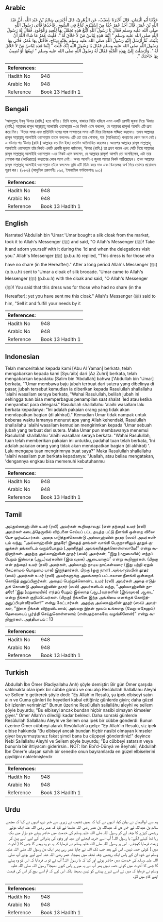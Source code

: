 ## Arabic


<div dir="rtl" lang="ar" style={{fontSize:'larger',backgroundColor:'#f8f9fa',padding:20}}>
حَدَّثَنَا أَبُو الْيَمَانِ، قَالَ أَخْبَرَنَا شُعَيْبٌ، عَنِ الزُّهْرِيِّ، قَالَ أَخْبَرَنِي سَالِمُ بْنُ عَبْدِ اللَّهِ، أَنَّ عَبْدَ اللَّهِ بْنَ عُمَرَ، قَالَ أَخَذَ عُمَرُ جُبَّةً مِنْ إِسْتَبْرَقٍ تُبَاعُ فِي السُّوقِ، فَأَخَذَهَا فَأَتَى رَسُولَ اللَّهِ صلى الله عليه وسلم فَقَالَ يَا رَسُولَ اللَّهِ ابْتَعْ هَذِهِ تَجَمَّلْ بِهَا لِلْعِيدِ وَالْوُفُودِ‏.‏ فَقَالَ لَهُ رَسُولُ اللَّهِ صلى الله عليه وسلم ‏"‏ إِنَّمَا هَذِهِ لِبَاسُ مَنْ لاَ خَلاَقَ لَهُ ‏"‏‏.‏ فَلَبِثَ عُمَرُ مَا شَاءَ اللَّهُ أَنْ يَلْبَثَ، ثُمَّ أَرْسَلَ إِلَيْهِ رَسُولُ اللَّهِ صلى الله عليه وسلم بِجُبَّةِ دِيبَاجٍ، فَأَقْبَلَ بِهَا عُمَرُ، فَأَتَى بِهَا رَسُولَ اللَّهِ صلى الله عليه وسلم فَقَالَ يَا رَسُولَ اللَّهِ إِنَّكَ قُلْتَ ‏"‏ إِنَّمَا هَذِهِ لِبَاسُ مَنْ لاَ خَلاَقَ لَهُ ‏"‏‏.‏ وَأَرْسَلْتَ إِلَىَّ بِهَذِهِ الْجُبَّةِ فَقَالَ لَهُ رَسُولُ اللَّهِ صلى الله عليه وسلم ‏"‏ تَبِيعُهَا أَوْ تُصِيبُ بِهَا حَاجَتَكَ ‏"‏‏.‏
</div>
<div style={{backgroundColor:'#f8f9fa',padding:20, marginBottom: 10}}><table> <thead> <tr> <th>References:</th> <th></th> </tr> </thead> <tbody><tr><td>Hadith No</td><td>948</td></tr><tr><td>Arabic No</td><td>948</td></tr><tr><td>Reference</td><td>Book 13 Hadith 1</td></tr></tbody></table></div>

## Bengali


<div dir="ltr" lang="bn" style={{fontSize:'larger',backgroundColor:'#f8f9fa',padding:20}}>
‘আবদুল্লাহ্ ইবনু ‘উমার (রাযি.) হতে বর্ণিত। তিনি বলেন, বাজারে বিক্রি হচ্ছিল এমন একটি রেশমী জুববা নিয়ে ‘উমার (রাযি.) আল্লাহর রাসূল সাল্লাল্লাহু আলাইহি ওয়াসাল্লাম -এর নিকট এসে বললেন, হে আল্লাহর রাসূল! আপনি এটি ক্রয় করে নিন। ‘ঈদের সময় এবং প্রতিনিধি দলের সঙ্গে সাক্ষাতের সময় এটি দিয়ে নিজেকে সজ্জিত করবেন। তখন আল্লাহর রাসূল সাল্লাল্লাহু আলাইহি ওয়াসাল্লাম তাকে বললেনঃ এটি তো তার পোষাক, যার (আখিরাতে) কল্যাণের কোন অংশ নেই। এ ঘটনার পর ‘উমার (রাযি.) আল্লাহর যত দিন ইচ্ছা ততদিন অতিবাহিত করলেন। অতঃপর আল্লাহর রাসূল সাল্লাল্লাহু আলাইহি ওয়াসাল্লাম তাঁর নিকট একটি রেশমী জুববা পাঠালেন, ‘উমার (রাযি.) তা গ্রহণ করেন এবং সেটি নিয়ে আল্লাহর রাসূল সাল্লাল্লাহু আলাইহি ওয়াসাল্লাম -এর নিকট এসে বললেন, হে আল্লাহর রাসূল! আপনি তো বলেছিলেন, এটা তার পোষাক যার (আখিরাতে) কল্যাণের কোন অংশ নেই। অথচ আপনি এ জুববা আমার নিকট পাঠিয়েছেন। তখন আল্লাহর রাসূল সাল্লাল্লাহু আলাইহি ওয়াসাল্লাম তাঁকে বললেনঃ তুমি এটি বিক্রি করে দাও এবং বিক্রয়লব্ধ অর্থ দিয়ে তোমার প্রয়োজন পূরণ কর। (৮৮৬) (আধুনিক প্রকাশনীঃ ৮৯৫, ইসলামিক ফাউন্ডেশনঃ ৯০১)
</div>
<div style={{backgroundColor:'#f8f9fa',padding:20, marginBottom: 10}}><table> <thead> <tr> <th>References:</th> <th></th> </tr> </thead> <tbody><tr><td>Hadith No</td><td>948</td></tr><tr><td>Arabic No</td><td>948</td></tr><tr><td>Reference</td><td>Book 13 Hadith 1</td></tr></tbody></table></div>

## English


<div dir="ltr" lang="en" style={{fontSize:'larger',backgroundColor:'#f8f9fa',padding:20}}>
Narrated 'Abdullah bin 'Umar:'Umar bought a silk cloak from the market, took it to Allah's Messenger (ﷺ) and said, "O Allah's Messenger (ﷺ)! Take it and adorn yourself with it during the 'Id and when the delegations visit you." Allah's Messenger (ﷺ) (p.b.u.h) replied, "This dress is for those who have no share (in the Hereafter)." After a long period Allah's Messenger (ﷺ) (p.b.u.h) sent to 'Umar a cloak of silk brocade. 'Umar came to Allah's Messenger (ﷺ) (p.b.u.h) with the cloak and said, "O Allah's Messenger (ﷺ)! You said that this dress was for those who had no share (in the Hereafter); yet you have sent me this cloak." Allah's Messenger (ﷺ) said to him, "Sell it and fulfill your needs by it
</div>
<div style={{backgroundColor:'#f8f9fa',padding:20, marginBottom: 10}}><table> <thead> <tr> <th>References:</th> <th></th> </tr> </thead> <tbody><tr><td>Hadith No</td><td>948</td></tr><tr><td>Arabic No</td><td>948</td></tr><tr><td>Reference</td><td>Book 13 Hadith 1</td></tr></tbody></table></div>

## Indonesian


<div dir="ltr" lang="id" style={{fontSize:'larger',backgroundColor:'#f8f9fa',padding:20}}>
Telah menceritakan kepada kami [Abu Al Yaman] berkata, telah mengabarkan kepada kami [Syu'aib] dari [Az Zuhri] berkata, telah mengabarkan kepadaku [Salim bin 'Abdullah] bahwa ['Abdullah bin 'Umar] berkata, "'Umar membawa baju jubah terbuat dari sutera yang dibelinya di pasar, jubah tersebut kemudian ia diberikan kepada Rasulullah shallallahu 'alaihi wasallam seraya berkata, "Wahai Rasulullah, belilah jubah ini sehingga tuan bisa memperbagus penampilan saat shalat 'Ied atau ketika menyambut para delegasi." Rasulullah shallallahu 'alaihi wasallam lalu berkata kepadanya: "Ini adalah pakaian orang yang tidak akan mendapatkan bagian (di akhirat)." Kemudian Umar tidak nampak untuk beberaa waktu lamanya menurut apa yang Allah kehendaki, Rasulullah shallallahu 'alaihi wasallam kemudian mengirimkan kepada 'Umar sebuah jubah yang terbuat dari sutera. Maka Umar pun membawanya menemui Rasulullah shallallahu 'alaihi wasallam seraya berkata: "Wahai Rasulullah, tuan telah memberikan pakaian ini untukku, padahal tuan telah berkata, 'Ini adalah pakaian orang yang tidak akan mendapatkan bagian (di akhirat) '. Lalu mengapa tuan mengirimnya buat saya?" Maka Rasulullah shallallahu 'alaihi wasallam pun berkata kepadanya: "Juallah, atau beliau mengatakan, 'dengannya engkau bisa memenuhi kebutuhanmu
</div>
<div style={{backgroundColor:'#f8f9fa',padding:20, marginBottom: 10}}><table> <thead> <tr> <th>References:</th> <th></th> </tr> </thead> <tbody><tr><td>Hadith No</td><td>948</td></tr><tr><td>Arabic No</td><td>948</td></tr><tr><td>Reference</td><td>Book 13 Hadith 1</td></tr></tbody></table></div>

## Tamil


<div dir="ltr" lang="ta" style={{fontSize:'larger',backgroundColor:'#f8f9fa',padding:20}}>
அப்துல்லாஹ் பின் உமர் (ரலி) அவர்கள் கூறியதாவது: (என் தந்தை) உமர் (ரலி) அவர்கள் கடைத்தெருவில் விற்பனை செய்யப் பட்ட தடித்த பட்டு நீளங்கி ஒன்றை விலைபேச முற்பட்டார்கள். அதை எடுத்துக்கொண்டு அல்லாஹ்வின் தூதர் (ஸல்) அவர்களிடம் வந்து, “அல்லாஹ்வின் தூதரே! இதைத் தாங்கள் வாங்கி பெருநாளிலும் தூதுக் குழுக்கள் தங்களிடம் வரும்போதும் (அணிந்து) அலங்கரித்துக்கொள்ளலாமே!” என்று கூறினார்கள். அதற்கு அல்லாஹ்வின் தூதர் (ஸல்) அவர்கள், “இது (மறுமையில்) எந்தப் பேறும் இல்லாத (ஆட)வர்களின் (இவ் வுலக) ஆடையாகும்” என்று கூறினார்கள். (பிறகு என் தந்தை) உமர் (ரலி) அவர்கள், அல்லாஹ் நாடிய நாட்கள்வரை (இது பற்றி ஏதும் கேட்காமல் பொறுமை யாக) இருந்தார்கள். பிறகு (ஒரு நாள்) அல்லாஹ்வின் தூதர் (ஸல்) அவர்கள் உமர் (ரலி) அவர்களுக்கு அலங்காரப் பட்டாலான நீளங்கி ஒன்றைக் கொடுத் தனுப்பினார்கள். அதைப் பெற்றுக்கொண்ட உமர் (ரலி) அவர்கள் அதை எடுத்துக் கொண்டு அல்லாஹ்வின் தூதர் (ஸல்) அவர்களிடம் வந்து, “அல்லாஹ்வின் தூதரே! ‘இது (மறுமையில்) எந்தப் பேறும் இல்லாத (ஆட)வர்களின் (இவ்வுலக) ஆடை’ என்று நீங்கள் குறிப்பிட்டீர்கள். (பிறகு) நீங்களே இந்த அங்கியை எனக்குக் கொடுத்தனுப்பியுள்ளீர்களே?” என்று கேட்டார்கள். அதற்கு அல்லாஹ்வின் தூதர் (ஸல்) அவர்கள், “இதை நீங்கள் விற்றுவிடலாம்; அல்லது இதன் மூலம் உங்களது (வேறு ஏதேனும்) தேவையைப் பூர்த்தி செய்துகொள்ளலாம் (என்பதற்காகவே வழங்கினேன்)” என்று கூறினார்கள். அத்தியாயம் : 13
</div>
<div style={{backgroundColor:'#f8f9fa',padding:20, marginBottom: 10}}><table> <thead> <tr> <th>References:</th> <th></th> </tr> </thead> <tbody><tr><td>Hadith No</td><td>948</td></tr><tr><td>Arabic No</td><td>948</td></tr><tr><td>Reference</td><td>Book 13 Hadith 1</td></tr></tbody></table></div>

## Turkish


<div dir="ltr" lang="tr" style={{fontSize:'larger',backgroundColor:'#f8f9fa',padding:20}}>
Abdullah İbn Ömer (Radiyallahu Anh) şöyle demiştir: Bir gün Ömer çarşıda satılmakta olan ipek bir cübbe gördü ve onu alıp Resûlullah Sallallahu Aleyhi ve Sellem'e getirerek şöyle dedi: "Ey Allah'ın Resulü, şu ipek elbiseyi satın alın ve Cuma günleri ile heyetleri kabul ettiğiniz günlerde giyin; daha güzel bir izlenim verirsiniz!" Bunun üzerine Resûlullah sallallâhu aleyhi ve sellem şöyle buyurdu; "Bu elbiseyi ancak bundan hiçbir nasibi olmayan kimseler giyer." Ömer Allah'ın dilediği kadar bekledi. Daha sonraki günlerde Resûlullah Sallallahu Aleyhi ve Sellem ona ipek bir cübbe gönderdi. Bunun üzerine Ömer cübbeyi alarak Resûlullah'a gelip: "Ey Allah'ın Resulü, siz ipek elbise hakkında "Bu elbiseyi ancak bundan hiçbir nasibi olmayan kimseler giyer buyurmuştunuz fakat şimdi bana bu cüppeyi gönderdiniz!" deyince Nebi Sallallahu Aleyhi ve Sellem şöyle buyurdu; "Bu cübbeyi satarsın veya bununla bir ihtiyacını giderirsin.. NOT: İbn Ebi'd-Dünyâ ve Beyhakî, Abdullah İbn Ömer'e ulaşan sahih bir senedle onun bayramlarda en güzel elbiselerini giydiğini nakletmişlerdir
</div>
<div style={{backgroundColor:'#f8f9fa',padding:20, marginBottom: 10}}><table> <thead> <tr> <th>References:</th> <th></th> </tr> </thead> <tbody><tr><td>Hadith No</td><td>948</td></tr><tr><td>Arabic No</td><td>948</td></tr><tr><td>Reference</td><td>Book 13 Hadith 1</td></tr></tbody></table></div>

## Urdu


<div dir="rtl" lang="ur" style={{fontSize:'larger',backgroundColor:'#f8f9fa',padding:20}}>
ہم سے ابوالیمان نے بیان کیا، انہوں نے کہا کہ ہمیں شعیب نے زہری سے خبر دی، انہوں نے کہا کہ مجھے سالم بن عبداللہ نے خبر دی کہ عبداللہ بن عمر رضی اللہ عنہما نے کہا کہ عمر رضی اللہ عنہ ایک موٹے ریشمی کپڑے کا چغہ لے کر رسول اللہ صلی اللہ علیہ وسلم کی خدمت میں حاضر ہوئے جو بازار میں بک رہا تھا کہنے لگے: یا رسول اللہ! آپ اسے خرید لیجئے اور عید اور وفود کی پذیرائی کے لیے اسے پہن کر زینت فرمایا کیجئے۔ اس پر رسول اللہ صلی اللہ علیہ وسلم نے فرمایا کہ یہ تو وہ پہنے گا جس کا ( آخرت میں ) کوئی حصہ نہیں۔ اس کے بعد جب تک اللہ نے چاہا عمر رہی پھر ایک دن رسول اللہ صلی اللہ علیہ وسلم نے خود ان کے پاس ایک ریشمی چغہ تحفہ میں بھیجا۔ عمر رضی اللہ عنہ اسے لیے ہوئے آپ صلی اللہ علیہ وسلم کی خدمت میں حاضر ہوئے اور کہا کہ یا رسول اللہ! آپ نے تو یہ فرمایا کہ اس کو وہ پہنے گا جس کا آخرت میں کوئی حصہ نہیں پھر آپ نے یہ میرے پاس کیوں بھیجا؟ رسول اللہ صلی اللہ علیہ وسلم نے فرمایا کہ میں نے اسے تیرے پہننے کو نہیں بھیجا بلکہ اس لیے کہ تم اسے بیچ کر اس کی قیمت اپنے کام میں لاؤ۔
</div>
<div style={{backgroundColor:'#f8f9fa',padding:20, marginBottom: 10}}><table> <thead> <tr> <th>References:</th> <th></th> </tr> </thead> <tbody><tr><td>Hadith No</td><td>948</td></tr><tr><td>Arabic No</td><td>948</td></tr><tr><td>Reference</td><td>Book 13 Hadith 1</td></tr></tbody></table></div>